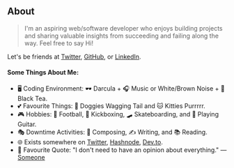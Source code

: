 ## About

> I'm an aspiring web/software developer who enjoys building projects and sharing valuable insights from succeeding and failing along the way. Feel free to say Hi!

Let's be friends at [Twitter](https://twitter.com/thelloydlobo), [GitHub](https://github.com/lloydlobo), or [LinkedIn](https://www.linkedin.com/in/thelloydlobo).

#### Some Things About Me:

- 🖥️ Coding Environment: 🕶️ Darcula + 🎧 Music or White/Brown Noise + 🍵 Black Tea.
- 💕 Favourite Things: 🐶 Doggies Wagging Tail and 🐱 Kitties Purrrrr.
- 🎮 Hobbies: 🏐 Football, 🥊 Kickboxing, 🛹 Skateboarding, and 🎸 Playing Guitar.
- 🎭 Downtime Activities: 🎼 Composing, ✍️ Writing, and 📚 Reading.
- 🌐 Exists somewhere on [Twitter](https://twitter.com/thelloydlobo), [Hashnode](https://hashnode.com/lloydlobo), [Dev.to](https://dev.to/lloydlobo).
- 💬 Favourite Quote: "I don't need to have an opinion about everything." — [Someone](https://bit.ly/20220130133638)
